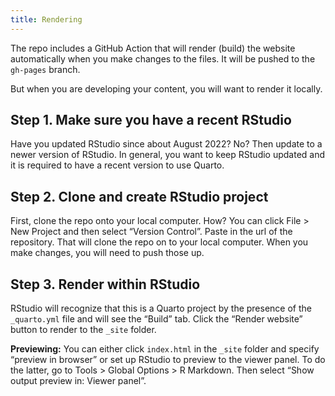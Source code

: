 ```yaml
---
title: Rendering
---
```


The repo includes a GitHub Action that will render (build) the website automatically when you make changes to the files. It will be pushed to the `gh-pages` branch.

But when you are developing your content, you will want to render it locally. 

## Step 1. Make sure you have a recent RStudio

Have you updated RStudio since about August 2022? No? Then update to a newer version of RStudio. In general, you want to keep RStudio updated and it is required to have a recent version to use Quarto.

## Step 2. Clone and create RStudio project

First, clone the repo onto your local computer. How? You can click File > New Project and then select "Version Control". Paste in the url of the repository. That will clone the repo on to your local computer. When you make changes, you will need to push those up.

## Step 3. Render within RStudio

RStudio will recognize that this is a Quarto project by the presence of the `_quarto.yml` file and will see the "Build" tab.  Click the "Render website" button to render to the `_site` folder.

**Previewing:** You can either click `index.html` in the `_site` folder and specify "preview in browser" or set up RStudio to preview to the viewer panel. To do the latter, go to Tools > Global Options > R Markdown. Then select "Show output preview in: Viewer panel". 
